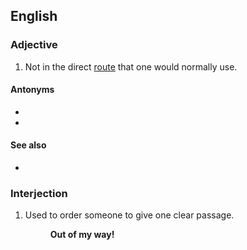 ==English==

===Adjective===
{{en-adj|further}}

# Not in the direct [[route]] that one would normally use.
#: {{ux|en|I gave him a lift, even though his house was a little '''out of my way'''.}}

====Antonyms====
* {{sense|not direct route}}{{l|en|on the way}}
* {{sense|not direct route}}{{l|en|on one's way}}

====See also====
* {{l|en|go out of one's way}}

===Interjection===
{{head|en|prepositional phrases}}

# Used to order someone to give one clear passage.
#: '''Out of my way!'''